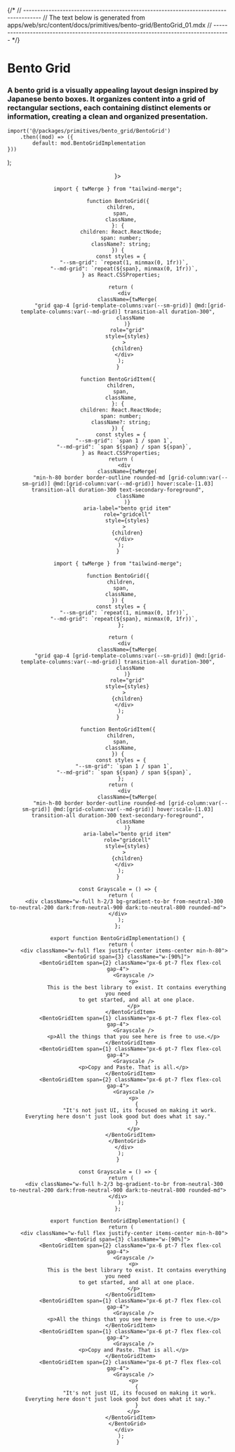 

{/*
// ------------------------------------------------------------------------------------
//	The text below is generated from apps/web/src/content/docs/primitives/bento-grid/BentoGrid_01.mdx
// ------------------------------------------------------------------------------------
*/}


<Wrapper>

# Bento Grid
### A bento grid is a visually appealing layout design inspired by Japanese bento boxes. It organizes content into a grid of rectangular sections, each containing distinct elements or information, creating a clean and organized presentation.





	import('@/packages/primitives/bento_grid/BentoGrid')
		.then((mod) => ({
			default: mod.BentoGridImplementation
	}))
);


<Header />

<Preview> 
<Suspense fallback={<Skeleton className="h-60 rounded-lg" />}>
<Display>
  <BentoGridImplementation_primitives_bento_grid_bentogrid_01 /> 
</Display>
</Suspense>
</Preview>

<Implementation>
<TechnologyUsed technologies={[ "tailwind-css" , "twMerge" ]}/>



<CodeBlock>

```tsx|BentoGrid
import { twMerge } from "tailwind-merge";

function BentoGrid({
  children,
  span,
  className,
}: {
  children: React.ReactNode;
  span: number;
  className?: string;
}) {
  const styles = {
    "--sm-grid": `repeat(1, minmax(0, 1fr))`,
    "--md-grid": `repeat(${span}, minmax(0, 1fr))`,
  } as React.CSSProperties;

  return (
    <div
      className={twMerge(
        "grid gap-4 [grid-template-columns:var(--sm-grid)] @md:[grid-template-columns:var(--md-grid)] transition-all duration-300",
        className
      )}
      role="grid"
      style={styles}
    >
      {children}
    </div>
  );
}

function BentoGridItem({
  children,
  span,
  className,
}: {
  children: React.ReactNode;
  span: number;
  className?: string;
}) {
  const styles = {
    "--sm-grid": `span 1 / span 1`,
    "--md-grid": `span ${span} / span ${span}`,
  } as React.CSSProperties;
  return (
    <div
      className={twMerge(
        "min-h-80 border border-outline rounded-md [grid-column:var(--sm-grid)] @md:[grid-column:var(--md-grid)] hover:scale-[1.03] transition-all duration-300 text-secondary-foreground",
        className
      )}
      aria-label="bento grid item"
      role="gridcell"
      style={styles}
    >
      {children}
    </div>
  );
}
```
```jsx|BentoGrid
import { twMerge } from "tailwind-merge";

function BentoGrid({
  children,
  span,
  className,
}) {
  const styles = {
    "--sm-grid": `repeat(1, minmax(0, 1fr))`,
    "--md-grid": `repeat(${span}, minmax(0, 1fr))`,
  };

  return (
    <div
      className={twMerge(
        "grid gap-4 [grid-template-columns:var(--sm-grid)] @md:[grid-template-columns:var(--md-grid)] transition-all duration-300",
        className
      )}
      role="grid"
      style={styles}
    >
      {children}
    </div>
  );
}

function BentoGridItem({
  children,
  span,
  className,
}) {
  const styles = {
    "--sm-grid": `span 1 / span 1`,
    "--md-grid": `span ${span} / span ${span}`,
  };
  return (
    <div
      className={twMerge(
        "min-h-80 border border-outline rounded-md [grid-column:var(--sm-grid)] @md:[grid-column:var(--md-grid)] hover:scale-[1.03] transition-all duration-300 text-secondary-foreground",
        className
      )}
      aria-label="bento grid item"
      role="gridcell"
      style={styles}
    >
      {children}
    </div>
  );
}
```
```tsx|Implementation
const Grayscale = () => {
  return (
    <div className="w-full h-2/3 bg-gradient-to-br from-neutral-300 to-neutral-200 dark:from-neutral-900 dark:to-neutral-800 rounded-md"></div>
  );
};

export function BentoGridImplementation() {
  return (
    <div className="w-full flex justify-center items-center min-h-80">
      <BentoGrid span={3} className="w-[90%]">
        <BentoGridItem span={2} className="px-6 pt-7 flex flex-col  gap-4">
          <Grayscale />
          <p>
            This is the best library to exist. It contains everything you need
            to get started, and all at one place.
          </p>
        </BentoGridItem>
        <BentoGridItem span={1} className="px-6 pt-7 flex flex-col  gap-4">
          <Grayscale />
          <p>All the things that you see here is free to use.</p>
        </BentoGridItem>
        <BentoGridItem span={1} className="px-6 pt-7 flex flex-col  gap-4">
          <Grayscale />
          <p>Copy and Paste. That is all.</p>
        </BentoGridItem>
        <BentoGridItem span={2} className="px-6 pt-7 flex flex-col  gap-4">
          <Grayscale />
          <p>
            {
              "It's not just UI, its focused on making it work. Everyting here dosn't just look good but does what it say."
            }
          </p>
        </BentoGridItem>
      </BentoGrid>
    </div>
  );
}
```
```jsx|Implementation
const Grayscale = () => {
  return (
    <div className="w-full h-2/3 bg-gradient-to-br from-neutral-300 to-neutral-200 dark:from-neutral-900 dark:to-neutral-800 rounded-md"></div>
  );
};

export function BentoGridImplementation() {
  return (
    <div className="w-full flex justify-center items-center min-h-80">
      <BentoGrid span={3} className="w-[90%]">
        <BentoGridItem span={2} className="px-6 pt-7 flex flex-col  gap-4">
          <Grayscale />
          <p>
            This is the best library to exist. It contains everything you need
            to get started, and all at one place.
          </p>
        </BentoGridItem>
        <BentoGridItem span={1} className="px-6 pt-7 flex flex-col  gap-4">
          <Grayscale />
          <p>All the things that you see here is free to use.</p>
        </BentoGridItem>
        <BentoGridItem span={1} className="px-6 pt-7 flex flex-col  gap-4">
          <Grayscale />
          <p>Copy and Paste. That is all.</p>
        </BentoGridItem>
        <BentoGridItem span={2} className="px-6 pt-7 flex flex-col  gap-4">
          <Grayscale />
          <p>
            {
              "It's not just UI, its focused on making it work. Everyting here dosn't just look good but does what it say."
            }
          </p>
        </BentoGridItem>
      </BentoGrid>
    </div>
  );
}
```

</CodeBlock>


</Implementation>
</Wrapper>

<PARTITION />
